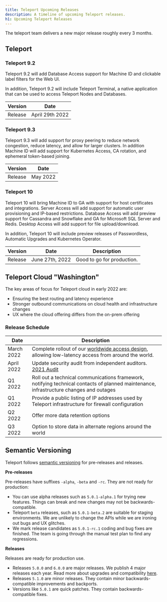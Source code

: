 ```yaml
---
title: Teleport Upcoming Releases
description: A timeline of upcoming Teleport releases.
h1: Upcoming Teleport Releases
---
```


The teleport team delivers a new major release roughly every 3 months.

## Teleport

### Teleport 9.2

Teleport 9.2 will add Database Access support for Machine ID and clickable
label filters for the Web UI.

In addition, Teleport 9.2 will include Teleport Terminal, a native application
that can be used to access Teleport Nodes and Databases.

| Version     | Date             |
|-------------|------------------|
| Release     | April 29th 2022  |

### Teleport 9.3

Teleport 9.3 will add support for proxy peering to reduce network congestion,
reduce latency, and allow for larger clusters. In addition Machine ID will add
support for Kubernetes Access, CA rotation, and ephemeral token-based joining.

| Version     | Date            |
|-------------|-----------------|
| Release     | May 2022        |

### Teleport 10

Teleport 10 will bring Machine ID to GA with support for host certificates
and integrations. Server Access will add support for automatic user
provisioning and IP-based restrictions. Database Access will add preview
support for Cassandra and Snowflake and GA for Microsoft SQL Server and
Redis. Desktop Access will add support for file upload/download.

In addition, Teleport 10 will include preview releases of Passwordless,
Automatic Upgrades and Kubernetes Operator.

| Version     | Date             | Description                |
|-------------|------------------|----------------------------|
| Release     | June 27th, 2022  | Good to go for production. |

## Teleport Cloud "Washington"

The key areas of focus for Teleport cloud in early 2022 are:
- Ensuring the best routing and latency experience
- Stronger outbound communications on cloud health and infrastructure changes
- UX where the cloud offering differs from the on-prem offering

### Release Schedule

| Date | Description |
| - | - |
| March 2022 | Complete rollout of our [worldwide access design](https://goteleport.com/blog/access-proxy-latency/), allowing low-latency access from around the world. |
| April 2022 | Update security audit from independent auditors. [2021 Audit](https://goteleport.com/resources/audits/teleport-cloud-security-audit-2021/) |
| Q1 2022 | Roll out a technical communications framework, notifying technical contacts of planned maintenance, infrastructure changes and outages |
| Q1 2022 | Provide a public listing of IP addresses used by Teleport infrastructure for firewall configuration |
| Q2 2022 | Offer more data retention options |
| Q3 2022 | Option to store data in alternate regions around the world |

## Semantic Versioning

Teleport follows [semantic versioning](https://semver.org/) for pre-releases and releases.

**Pre-releases**

Pre-releases have suffixes `-alpha`, `-beta` and `-rc`.
They are not ready for production:

- You can use alpha releases such as `5.0.1-alpha.1` for trying new features.
  Things can break and new changes may not be backwards-compatible.
- Teleport `beta` releases, such as `5.0.1-beta.2` are suitable for staging environments.
  We are unlikely to change the APIs while we are ironing out bugs and UX glitches.
- We mark release candidates as `5.0.1-rc.1` coding and bug fixes are finished.
  The team is going through the manual test plan to find any regressions.

**Releases**

Releases are ready for production use.

- Releases `5.0.0` and `6.0.0` are major releases. We publish 4 major releases each year.
  Read more about upgrades and compatibility [here](../setup/operations/upgrading.mdx).
- Releases `5.1.0` are minor releases. They contain minor backwards-compatible improvements and backports.
- Versions like `5.0.1` are quick patches. They contain backwards-compatible fixes.
